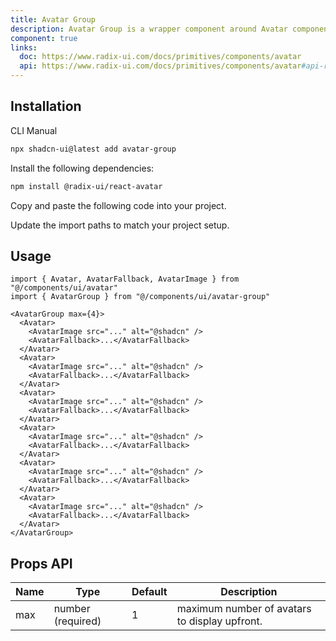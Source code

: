 ```yaml
---
title: Avatar Group
description: Avatar Group is a wrapper component around Avatar component to display multiple avatars in a group
component: true
links:
  doc: https://www.radix-ui.com/docs/primitives/components/avatar
  api: https://www.radix-ui.com/docs/primitives/components/avatar#api-reference
---
```


<ComponentPreview name="avatar-group-demo" />

## Installation

<Tabs defaultValue="cli">

<TabsList>
  <TabsTrigger value="cli">CLI</TabsTrigger>
  <TabsTrigger value="manual">Manual</TabsTrigger>
</TabsList>
<TabsContent value="cli">

```bash
npx shadcn-ui@latest add avatar-group
```

</TabsContent>

<TabsContent value="manual">

<Steps>

<Step>Install the following dependencies:</Step>

```bash
npm install @radix-ui/react-avatar
```

<Step>Copy and paste the following code into your project.</Step>

<ComponentSource name="avatar-group" />

<Step>Update the import paths to match your project setup.</Step>

</Steps>

</TabsContent>

</Tabs>

## Usage

```tsx
import { Avatar, AvatarFallback, AvatarImage } from "@/components/ui/avatar"
import { AvatarGroup } from "@/components/ui/avatar-group"
```

```tsx
<AvatarGroup max={4}>
  <Avatar>
    <AvatarImage src="..." alt="@shadcn" />
    <AvatarFallback>...</AvatarFallback>
  </Avatar>
  <Avatar>
    <AvatarImage src="..." alt="@shadcn" />
    <AvatarFallback>...</AvatarFallback>
  </Avatar>
  <Avatar>
    <AvatarImage src="..." alt="@shadcn" />
    <AvatarFallback>...</AvatarFallback>
  </Avatar>
  <Avatar>
    <AvatarImage src="..." alt="@shadcn" />
    <AvatarFallback>...</AvatarFallback>
  </Avatar>
  <Avatar>
    <AvatarImage src="..." alt="@shadcn" />
    <AvatarFallback>...</AvatarFallback>
  </Avatar>
  <Avatar>
    <AvatarImage src="..." alt="@shadcn" />
    <AvatarFallback>...</AvatarFallback>
  </Avatar>
</AvatarGroup>
```

## Props API

| Name | Type              | Default | Description                                   |
| ---- | ----------------- | ------- | --------------------------------------------- |
| max  | number (required) | 1       | maximum number of avatars to display upfront. |
